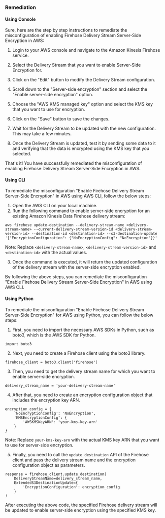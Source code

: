 ### Remediation

#### Using Console

Sure, here are the step by step instructions to remediate the misconfiguration of enabling Firehose Delivery Stream Server-Side Encryption in AWS:

1. Login to your AWS console and navigate to the Amazon Kinesis Firehose service.

2. Select the Delivery Stream that you want to enable Server-Side Encryption for.

3. Click on the "Edit" button to modify the Delivery Stream configuration.

4. Scroll down to the "Server-side encryption" section and select the "Enable server-side encryption" option.

5. Choose the "AWS KMS managed key" option and select the KMS key that you want to use for encryption.

6. Click on the "Save" button to save the changes.

7. Wait for the Delivery Stream to be updated with the new configuration. This may take a few minutes.

8. Once the Delivery Stream is updated, test it by sending some data to it and verifying that the data is encrypted using the KMS key that you selected.

That's it! You have successfully remediated the misconfiguration of enabling Firehose Delivery Stream Server-Side Encryption in AWS.

#### Using CLI

To remediate the misconfiguration "Enable Firehose Delivery Stream Server-Side Encryption" in AWS using AWS CLI, follow the below steps:

1. Open the AWS CLI on your local machine.
2. Run the following command to enable server-side encryption for an existing Amazon Kinesis Data Firehose delivery stream:

```
aws firehose update-destination --delivery-stream-name <delivery-stream-name> --current-delivery-stream-version-id <delivery-stream-version-id> --destination-id <destination-id> --s3-destination-update '{"EncryptionConfiguration": {"NoEncryptionConfig": "NoEncryption"}}'
```

Note: Replace `<delivery-stream-name>`, `<delivery-stream-version-id>` and `<destination-id>` with the actual values.

3. Once the command is executed, it will return the updated configuration of the delivery stream with the server-side encryption enabled.

By following the above steps, you can remediate the misconfiguration "Enable Firehose Delivery Stream Server-Side Encryption" in AWS using AWS CLI.

#### Using Python

To remediate the misconfiguration "Enable Firehose Delivery Stream Server-Side Encryption" for AWS using Python, you can follow the below steps:

1. First, you need to import the necessary AWS SDKs in Python, such as boto3, which is the AWS SDK for Python.

```
import boto3
```

2. Next, you need to create a Firehose client using the boto3 library.

```
firehose_client = boto3.client('firehose')
```

3. Then, you need to get the delivery stream name for which you want to enable server-side encryption.

```
delivery_stream_name = 'your-delivery-stream-name'
```

4. After that, you need to create an encryption configuration object that includes the encryption key ARN.

```
encryption_config = {
    'NoEncryptionConfig': 'NoEncryption',
    'KMSEncryptionConfig': {
        'AWSKMSKeyARN': 'your-kms-key-arn'
    }
}
```

Note: Replace `your-kms-key-arn` with the actual KMS key ARN that you want to use for server-side encryption.

5. Finally, you need to call the `update_destination` API of the Firehose client and pass the delivery stream name and the encryption configuration object as parameters.

```
response = firehose_client.update_destination(
    DeliveryStreamName=delivery_stream_name,
    ExtendedS3DestinationUpdate={
        'EncryptionConfiguration': encryption_config
    }
)
```

After executing the above code, the specified Firehose delivery stream will be updated to enable server-side encryption using the specified KMS key.

